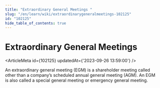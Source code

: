 ```yaml
---
title: "Extraordinary General Meetings "
slug: "/en/learn/wiki/extraordinarygeneralmeetings-102125"
id: "102125"
hide_table_of_contents: true
---
```



# Extraordinary General Meetings 

<ArticleMeta id={102125} updatedAt={'2023-09-26 13:59:00'} />
<div className='border-solid border-b border-t-0 my-4 border-[var(--ifm-color-gray-300)]' />

An extraordinary general meeting (EGM) is a shareholder meeting called other than a company’s scheduled annual general meeting (AGM). An EGM is also called a special general meeting or emergency general meeting.
